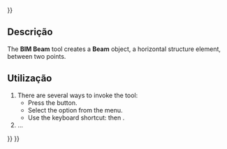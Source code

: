 <languages/>
{{UnfinishedDocu{{#translation:}}}}

<div lang="en" dir="ltr" class="mw-content-ltr">
{{Docnav
|[[BIM_Column|Column]]
|[[BIM_Slab|Slab]]
|[[BIM_Workbench|BIM]]
|IconL=BIM_Column.svg
|IconR=BIM_Slab.svg
|IconC=Workbench_BIM.svg
}}
</div>

<div lang="en" dir="ltr" class="mw-content-ltr">
{{GuiCommand
|Name=BIM Beam
|MenuLocation=3D/BIM → Beam
|Workbenches=[[BIM_Workbench|BIM]]
|Shortcut={{KEY|B}} {{KEY|M}}
|SeeAlso=
}}
</div>

<span id="Description"></span>
== Descrição ==

<div lang="en" dir="ltr" class="mw-content-ltr">
The '''BIM Beam''' tool creates a '''Beam''' object, a horizontal structure element, between two points.
</div>

<span id="Usage"></span>
==Utilização==

<div lang="en" dir="ltr" class="mw-content-ltr">
# There are several ways to invoke the tool:
#* Press the {{Button|[[Image:BIM_Beam.svg|16px]] [[BIM_Beam|Beam]]}} button.
#* Select the {{MenuCommand|3D/BIM → [[Image:BIM_Beam.svg|16px]] Beam}} option from the menu.
#* Use the keyboard shortcut: {{KEY|B}} then {{KEY|M}}.
# ...
</div>


<div lang="en" dir="ltr" class="mw-content-ltr">
{{Docnav
|[[BIM_Column|Column]]
|[[BIM_Slab|Slab]]
|[[BIM_Workbench|BIM]]
|IconL=BIM_Column.svg
|IconR=BIM_Slab.svg
|IconC=Workbench_BIM.svg
}}
</div>

{{BIM_Tools_navi{{#translation:}}}}
{{Userdocnavi{{#translation:}}}}